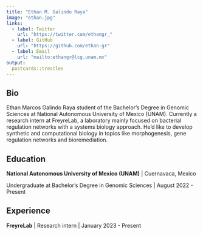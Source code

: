 ```yaml
---
title: "Ethan M. Galindo Raya"
image: "ethan.jpg"
links:
  - label: Twitter
    url: "https://twitter.com/ethangr_"
  - label: GitHub
    url: "https://github.com/ethan-gr"
  - label: Email
    url: "mailto:ethangr@lcg.unam.mx"
output:
  postcards::trestles
---
```

 
## Bio

Ethan Marcos Galindo Raya student of the Bachelor's Degree in Genomic Sciences
at National Autonomous University of Mexico (UNAM). Currently a research intern 
at FreyreLab, a laboratory mainly focused on bacterial regulation networks with
a systems biology approach. He'd like to develop synthetic and computational 
biology in topics like morphogenesis, gene regulation networks and bioremediation.

## Education

**National Autonomous University of Mexico (UNAM)** | Cuernavaca, Mexico

Undergraduate at Bachelor's Degree in Genomic Sciences | August 2022 - Present

## Experience

**FreyreLab** | Research intern | January 2023 - Present